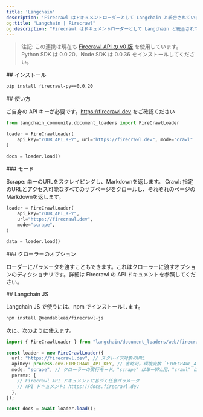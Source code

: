 ```yaml
---
title: 'Langchain'
description: 'Firecrawl はドキュメントローダーとして Langchain と統合されています。'
og:title: "Langchain | Firecrawl"
og:description: "Firecrawl はドキュメントローダーとして Langchain と統合されています。"
---
```


> 注記: この連携は現在も [Firecrawl API の v0 版](/ja/v0/introduction) を使用しています。Python SDK は 0.0.20、Node SDK は 0.0.36 をインストールしてください。

<div id="installation">
  ## インストール
</div>

```bash
pip install firecrawl-py==0.0.20
```

<div id="usage">
  ## 使い方
</div>

ご自身の API キーが必要です。https://firecrawl.dev をご確認ください

```python
from langchain_community.document_loaders import FireCrawlLoader

loader = FireCrawlLoader(
    api_key="YOUR_API_KEY", url="https://firecrawl.dev", mode="crawl"
)

docs = loader.load()
```

<div id="modes">
  ### モード
</div>

Scrape: 単一のURLをスクレイピングし、Markdownを返します。
Crawl: 指定のURLとアクセス可能なすべてのサブページをクロールし、それぞれのページのMarkdownを返します。

```python
loader = FireCrawlLoader(
    api_key="YOUR_API_KEY",
    url="https://firecrawl.dev",
    mode="scrape",
)

data = loader.load()
```

<div id="crawler-options">
  ### クローラーのオプション
</div>

ローダーにパラメータを渡すこともできます。これはクローラーに渡すオプションのディクショナリです。詳細は Firecrawl の API ドキュメントを参照してください。

<div id="langchain-js">
  ## Langchain JS
</div>

Langchain JS で使うには、npm でインストールします。

```bash
npm install @mendableai/firecrawl-js
```

次に、次のように使えます。

```typescript
import { FireCrawlLoader } from "langchain/document_loaders/web/firecrawl";

const loader = new FireCrawlLoader({
  url: "https://firecrawl.dev", // スクレイプ対象のURL
  apiKey: process.env.FIRECRAWL_API_KEY, // 省略可。環境変数 `FIRECRAWL_API_KEY` がデフォルト
  mode: "scrape", // クローラーの実行モード。"scrape" は単一URL用、"crawl" はアクセス可能なサブページ全体用
  params: {
    // Firecrawl API ドキュメントに基づく任意パラメータ
    // API ドキュメント: https://docs.firecrawl.dev
  },
});

const docs = await loader.load();
```
